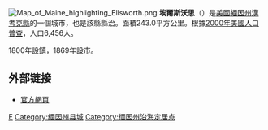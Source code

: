 {{coord|44|34|20|N|68|28|34|W|display=title}}
[[File:Map_of_Maine_highlighting_Ellsworth.png|right]]
'''埃爾斯沃思'''（{{lang-en|Ellsworth}}）是[[美國|美國]][[緬因州|緬因州]][[漢考克縣_(緬因州)|漢考克縣]]的一個城市，也是該縣縣治。面積243.0平方公里。根據[[2000年美國人口普查|2000年美國人口普查]]，人口6,456人。

1800年設鎮，1869年設市。

==外部链接==
* [http://www.cityofellsworthme.org 官方網頁] {{Wayback|url=http://www.cityofellsworthme.org/ |date=20200422172036 }}

{{Maine}}
[[Category:緬因州城市|E]]
[[Category:缅因州县城|Category:缅因州县城]]
[[Category:缅因州沿海定居点|Category:缅因州沿海定居点]]